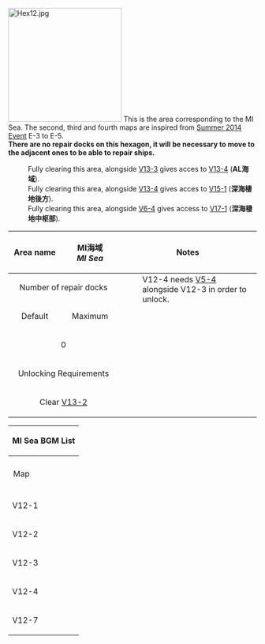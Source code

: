 [[File:Hex12.jpg|thumb|230x230px]]
This is the area corresponding to the MI Sea. The second, third and fourth maps are inspired from [[Summer 2014 Event]] E-3 to E-5.<br>
'''There are no repair docks on this hexagon, it will be necessary to move to the adjacent ones to be able to repair ships.<br>'''
:Fully clearing this area, alongside [[Kancolle Kai:Sandbox/Area 13#/V13-3|V13-3]] gives acces to [[KanColle Kai:Sandbox/Area 13#/V13-4|V13-4]] ('''AL海域''').
:Fully clearing this area, alongside [[Kancolle Kai:Sandbox/Area 13#/V13-4|V13-4]] gives acces to [[KanColle Kai:Sandbox/Area 15#/V15-1|V15-1]] ('''深海棲地後方''').
:Fully clearing this area, alongside [[Kancolle Kai:Sandbox/Area 6#/V6-4|V6-4]] gives access to [[KanColle Kai:Sandbox/Area 17#/V17-1|V17-1]] ('''深海棲地中枢部''').

{| class="wikitable" style="width:99%;margin:5px;"
!style="width:125px;"|Area name
|style="text-align:center; width:125px;" |MI海域<br>''MI Sea''
! colspan="2" style="text-align:center;width:400px;" |Notes
|-
! colspan="2" style="text-align:center; " |Number of repair docks
| colspan="2" rowspan="7" style="vertical-align:text-top; margin:0px;"|
:V12-4 needs [[KanColle Kai:Sandbox/Area 5#/V5-4|V5-4]] alongside V12-3 in order to unlock.<br>
|-
! style="text-align:center;" |Default
! style="text-align:center;" |Maximum
|-
| colspan="2" style="text-align:center; " |0
|-
! colspan="2" style="text-align:center;" |Unlocking Requirements<br>
|-
| colspan="2" style="text-align:center; " |Clear [[Kancolle Kai:Sandbox/Area 13#/V13-2|V13-2]]
|}
{| class="mw-collapsible mw-collapsed wikitable" style="text-align:center;width:100%"
!colspan="6"|<h4 style="margin:0;text-align:center">MI Sea BGM List</h4>
|-
!style="padding: 10px"|Map
!Overworld
!Normal Node (Day Battle)
!Normal Node (Night Battle)
!Boss Node (Day Battle)
!Boss Node (Night Battle)
|-
!V12-1
|作戦発動<br>''Commence Operation''
|索敵機、発艦始め！<br>''Scout Planes, Take Off!''
|rowspan=4|我、夜戦に突入す！<br>''Rush into the Night Battle!''
|colspan=2|MI作戦<br>''Operation MI''
|-
!V12-2
|colspan=2|MI作戦<br>''Operation MI''
|colspan=2|飛龍の反撃<br>''Hiryū's counterattack''
|-
!V12-3
|rowspan=2|飛龍の反撃<br>''Hiryū's counterattack''
|MI作戦<br>''Operation MI''
|rowspan=3 colspan=2|シズメシズメ<br>''Sink Sink''
|-
!V12-4
|rowspan=2|飛龍の反撃<br>''Hiryū's counterattack''
|-
!V12-7
|MI作戦<br>''Operation MI''
|MI作戦<br>''Operation MI''
|}
{{Map/Tabs|prefix=Sandbox}}


{{VitaAreaPortal}}